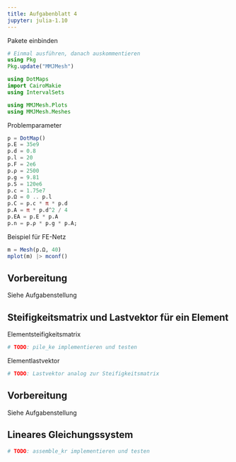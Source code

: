 ```yaml
---
title: Aufgabenblatt 4
jupyter: julia-1.10
---
```


Pakete einbinden

```julia
# Einmal ausführen, danach auskommentieren
using Pkg
Pkg.update("MMJMesh")

using DotMaps
import CairoMakie
using IntervalSets

using MMJMesh.Plots
using MMJMesh.Meshes
```

Problemparameter

```julia
p = DotMap()
p.E = 35e9
p.d = 0.8
p.l = 20
p.F = 2e6
p.ρ = 2500
p.g = 9.81
p.S = 120e6
p.c = 1.75e7
p.Ω = 0 .. p.l
p.C = p.c * π * p.d
p.A = π * p.d^2 / 4
p.EA = p.E * p.A
p.n = p.ρ * p.g * p.A;
```

Beispiel für FE-Netz

```julia
m = Mesh(p.Ω, 40)
mplot(m) |> mconf()
```

## Vorbereitung

Siehe Aufgabenstellung

## Steifigkeitsmatrix und Lastvektor für ein Element

Elementsteifigkeitsmatrix

```julia
# TODO: pile_ke implementieren und testen
```

Elementlastvektor

```julia
# TODO: Lastvektor analog zur Steifigkeitsmatrix
```

## Vorbereitung

Siehe Aufgabenstellung

## Lineares Gleichungssystem

```julia
# TODO: assemble_kr implementieren und testen
```


